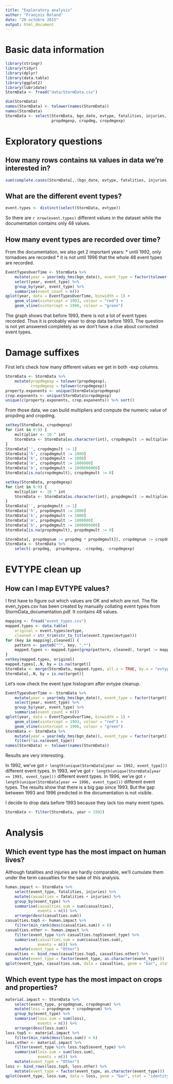 ```yaml
---
title: "Exploratory analysis"
author: "François Roland"
date: "20 octobre 2015"
output: html_document
---
```


# Basic data information

```r
library(stringr)
library(tidyr)
library(dplyr)
library(data.table)
library(ggplot2)
library(lubridate)
StormData <- fread("data/StormData.csv")
```

```r
dim(StormData)
names(StormData) <- tolower(names(StormData))
names(StormData)
StormData <- select(StormData, bgn_date, evtype, fatalities, injuries, propdmg,
                    propdmgexp, cropdmg, cropdmgexp)
```

# Exploratory questions

## How many rows contains `NA` values in data we're interested in?

```r
sum(complete.cases(StormData[,.(bgn_date, evtype, fatalities, injuries, propdmg, cropdmg)]))
```

## What are the different event types?

```r
event.types <- distinct(select(StormData, evtype))
```

So there are `r nrow(event.types)` different values in the dataset while the
documentation contains only 48 values.

## How many event types are recorded over time?

From the documentation, we also get 2 important years:
* until 1992, only tornadoes are recorded
* it is not until 1996 that the whole 48 event types are recorded.

```r
EventTypesOverTime <- StormData %>%
    mutate(year = year(mdy_hms(bgn_date)), event_type = factor(tolower(evtype))) %>%
    select(year, event_type) %>%
    group_by(year, event_type) %>%
    summarise(event_count = n())
qplot(year, data = EventTypesOverTime, binwidth = 1) +
    geom_vline(xintercept = 1993, colour = "red") +
    geom_vline(xintercept = 1996, colour = "green")
```

The graph shows that before 1993, there is not a lot of event types recorded.
Thus it is probably wiser to drop data before 1993. The question is not yet
answered completely as we don't have a clue about corrected event types.

# Damage suffixes

First let's check how many different values we get in both -exp columns.

```r
StormData <- StormData %>%
    mutate(propdmgexp = tolower(propdmgexp),
           cropdmgexp = tolower(cropdmgexp))
property.exponents <- unique(StormData$propdmgexp)
crop.exponents <- unique(StormData$cropdmgexp)
unique(c(property.exponents, crop.exponents)) %>% sort()
```

From those data, we can build multipliers and compute the numeric value of
propdmg and cropdmg.

```r
setkey(StormData, cropdmgexp)
for (int in 0:9) {
    multiplier <- 10 ^ int
    StormData <- StormData[as.character(int), cropdmgmult := multiplier]
}
StormData['', cropdmgmult := 1]
StormData['h', cropdmgmult := 1000]
StormData['k', cropdmgmult := 1000]
StormData['m', cropdmgmult := 1000000]
StormData['b', cropdmgmult := 1000000000]
StormData[is.na(cropdmgmult), cropdmgmult := 0]

setkey(StormData, propdmgexp)
for (int in 0:9) {
    multiplier <- 10 ^ int
    StormData <- StormData[as.character(int), propdmgmult := multiplier]
}
StormData['', propdmgmult := 1]
StormData['h', propdmgmult := 1000]
StormData['k', propdmgmult := 1000]
StormData['m', propdmgmult := 1000000]
StormData['b', propdmgmult := 1000000000]
StormData[is.na(propdmgmult), propdmgmult := 0]

StormData[, propdmgnum := propdmg * propdmgmult][, cropdmgnum := cropdmg * cropdmgmult]
StormData <- StormData %>%
    select(-propdmg, -propdmgexp, -cropdmg, -cropdmgexp)
```

# EVTYPE clean up

## How can I map EVTYPE values?

I first have to figure out which values are OK and which are not.
The file even_types.csv has been created by manually collating event types from
StormData_documentation.pdf. It contains 48 values.

```r
mapping <- fread("event_types.csv")
mapped.types <- data.table(
    original = event.types$evtype,
    cleaned = str_trim(str_to_title(event.types$evtype)))
for (key in mapping[,cleaned]) {
    pattern <- paste0("^", key, ".*")
    mapped.types <- mapped.types[grep(pattern, cleaned), target := mapping[cleaned == key, target]]
}
setkey(mapped.types, original)
mapped.types[,.N, by = is.na(target)]
StormData <- merge(StormData, mapped.types, all.x = TRUE, by.x = "evtype", by.y = "original")
StormData[,.N, by = is.na(target)]
```

Let's now check the event type histogram after evtype cleanup.

```r
EventTypesOverTime <- StormData %>%
    mutate(year = year(mdy_hms(bgn_date)), event_type = factor(target)) %>%
    select(year, event_type) %>%
    group_by(year, event_type) %>%
    summarise(event_count = n())
qplot(year, data = EventTypesOverTime, binwidth = 1) +
    geom_vline(xintercept = 1993, colour = "red") +
    geom_vline(xintercept = 1996, colour = "green")
StormData <- StormData %>%
    mutate(year = year(mdy_hms(bgn_date)), event_type = factor(target)) %>%
    filter(!is.na(event_type))
names(StormData) <- tolower(names(StormData))
```

Results are very interesting.

In 1992, we've got `r length(unique(StormData[year == 1992, event_type]))` different event types.
In 1993, we've got `r length(unique(StormData[year == 1993, event_type]))` different event types.
In 1996, we've got `r length(unique(StormData[year == 1996, event_type]))` different event types.
The results show that there is a big gap since 1993. But the gap between 1993
and 1996 predicted in the documentation is not visible.

I decide to drop data before 1993 because they lack too many event types.

```r
StormData <- filter(StormData, year > 1992)
```

# Analysis

## Which event type has the most impact on human lives?

Although fatalities and injuries are hardly comparable, we'll cumulate them
under the term casualties for the sake of this analysis.

```r
human.impact <- StormData %>%
    select(event_type, fatalities, injuries) %>%
    mutate(casualties = fatalities + injuries) %>%
    group_by(event_type) %>%
    summarise(casualties.sum = sum(casualties),
              events = n()) %>%
    arrange(desc(casualties.sum))
casualties.top5 <- human.impact %>%
    filter(min_rank(desc(casualties.sum)) < 6)
casualties.other <- human.impact %>%
    filter(event_type %in% casualties.top5$event_type) %>%
    summarise(casualties.sum = sum(casualties.sum),
              events = n()) %>%
    mutate(event_type = "Other")
casualties <- bind_rows(casualties.top5, casualties.other) %>%
    mutate(event_type = factor(event_type, as.character(event_type)))
qplot(event_type, casualties.sum, data = casualties, geom = "bar", stat = "identity")
```

## Which event type has the most impact on crops and properties?

```r
material.impact <- StormData %>%
    select(event_type, propdmgnum, cropdmgnum) %>%
    mutate(loss = propdmgnum + cropdmgnum) %>%
    group_by(event_type) %>%
    summarise(loss.sum = sum(loss),
              events = n()) %>%
    arrange(desc(loss.sum))
loss.top5 <- material.impact %>%
    filter(min_rank(desc(loss.sum)) < 6)
loss.other <- material.impact %>%
    filter(event_type %in% loss.top5$event_type) %>%
    summarise(loss.sum = sum(loss.sum),
              events = n()) %>%
    mutate(event_type = "Other")
loss <- bind_rows(loss.top5, loss.other) %>%
    mutate(event_type = factor(event_type, as.character(event_type)))
qplot(event_type, loss.sum, data = loss, geom = "bar", stat = "identity")
```
